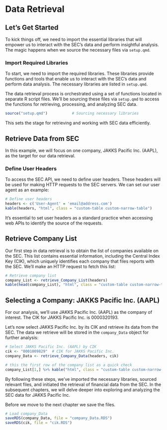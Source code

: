 # Data Retrieval

## Let's Get Started

To kick things off, we need to import the essential libraries that will empower us to interact with the SEC's data and perform insightful analysis. The magic happens when we source the necessary files via `setup.qmd`.

### Import Required Libraries {#sec-import-libraries}

To start, we need to import the required libraries. These libraries provide functions and tools that enable us to interact with the SEC's data and perform data analysis. The necessary libraries are listed in `setup.qmd`.

The data retrieval process is orchestrated using a set of functions located in separate R script files. We'll be sourcing these files via `setup.qmd` to access the functions for retrieving, processing, and analyzing SEC data.

```r
source("setup.qmd")           # Sourcing necessary libraries
```

This sets the stage for retrieving and working with SEC data efficiently.

## Retrieve Data from SEC {#sec-retrieve-data}

In this example, we will focus on one company, JAKKS Pacific Inc. (AAPL), as the target for our data retrieval.

### Define User Headers {#sec-user-headers}

To access the SEC API, we need to define user headers. These headers will be used for making HTTP requests to the SEC servers. We can set our user agent as an example:

```r
# Define user headers
headers <- c('User-Agent' = 'email@address.com')
kable(headers, "html", class = "custom-table custom-narrow-table")
```

It's essential to set user headers as a standard practice when accessing web APIs to identify the source of the requests.

## Retrieve Company List {#sec-company-list}

Our first step in data retrieval is to obtain the list of companies available on the SEC. This list contains essential information, including the Central Index Key (CIK), which uniquely identifies each company that files reports with the SEC. We'll make an HTTP request to fetch this list:

```r
# Retrieve company list
company_List <- retrieve_Company_List(headers)
kable(head(company_List), "html", class = "custom-table custom-narrow-table")
```

## Selecting a Company: JAKKS Pacific Inc. (AAPL)

For our analysis, we'll use JAKKS Pacific Inc. (AAPL) as the company of interest. The CIK for JAKKS Pacific Inc. is 0000320193.

Let's now select JAKKS Pacific Inc. by its CIK and retrieve its data from the SEC. The data we retrieve will be stored in the `company_Data` object for further analysis:

```r
# Select JAKKS Pacific Inc. (AAPL) by CIK
cik <- "0001009829"  # CIK for JAKKS Pacific Inc.
company_Data <- retrieve_Company_Data(headers, cik)

# this the first row of the company list as a quick check
company_List[1,] %>% kable("html", class = "custom-table custom-narrow-table")
```

By following these steps, we've imported the necessary libraries, sourced relevant files, and initiated the retrieval of financial data from the SEC. In the subsequent chapters, we will delve deeper into exploring and analyzing the SEC data for JAKKS Pacific Inc.

Before we move to the next chapter we save the files.

```r
# Load company_Data
saveRDS(company_Data, file = "company_Data.RDS") 
saveRDS(cik, file = "cik.RDS")
```
